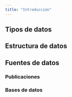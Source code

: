 ```yaml
---
title: "Introducción"
---
```


## Tipos de datos

## Estructura de datos

## Fuentes de datos

### Publicaciones

### Bases de datos